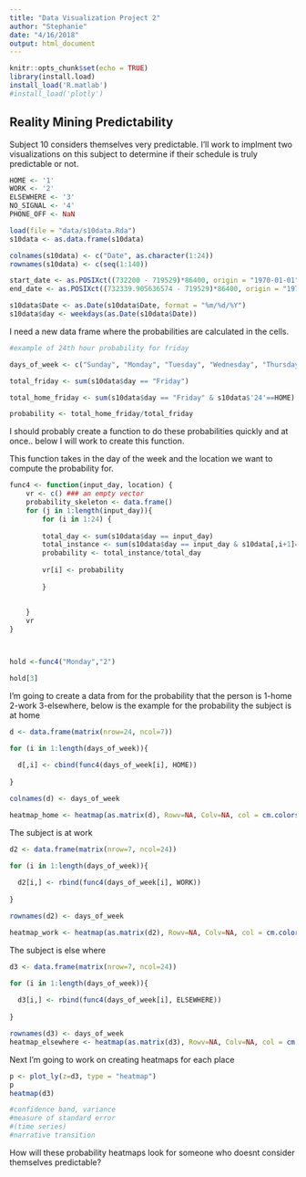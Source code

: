 ```yaml
---
title: "Data Visualization Project 2"
author: "Stephanie"
date: "4/16/2018"
output: html_document
---
```


```r
knitr::opts_chunk$set(echo = TRUE)
library(install.load)
install_load('R.matlab')
#install_load('plotly')
```

## Reality Mining Predictability 

Subject 10 considers themselves very predictable. I'll work to implment two visualizations on this subject to determine if their schedule is truly predictable or not. 

```r
HOME <- '1'
WORK <- '2'
ELSEWHERE <- '3'
NO_SIGNAL <- '4'
PHONE_OFF <- NaN

load(file = "data/s10data.Rda")
s10data <- as.data.frame(s10data)

colnames(s10data) <- c("Date", as.character(1:24))
rownames(s10data) <- c(seq(1:140))

start_date <- as.POSIXct((732200 - 719529)*86400, origin = "1970-01-01")
end_date <- as.POSIXct((732339.905636574 - 719529)*86400, origin = "1970-01-01")
```


```r
s10data$Date <- as.Date(s10data$Date, format = "%m/%d/%Y")
s10data$day <- weekdays(as.Date(s10data$Date))
```

I need a new data frame where the probabilities are calculated in the cells. 

```r
#example of 24th hour probability for friday

days_of_week <- c("Sunday", "Monday", "Tuesday", "Wednesday", "Thursday", "Friday", "Saturday")

total_friday <- sum(s10data$day == "Friday")

total_home_friday <- sum(s10data$day == "Friday" & s10data$'24'==HOME)

probability <- total_home_friday/total_friday

```
I should probably create a function to do these probabilities quickly and at once.. below I will work to create this function.


This function takes in the day of the week and the location we want to compute the probability for. 


```r



func4 <- function(input_day, location) {
    vr <- c() ### an empty vector 
    probability_skeleton <- data.frame()
    for (j in 1:length(input_day)){
        for (i in 1:24) { 
      
        total_day <- sum(s10data$day == input_day)
        total_instance <- sum(s10data$day == input_day & s10data[,i+1]== location)
        probability <- total_instance/total_day
        
        vr[i] <- probability
        
        }
        
        
    }
    vr
}



hold <-func4("Monday","2")

hold[3]
```

I'm going to create a data from for the probability that the person is 1-home 2-work 3-elsewhere, below is the example for the probability the subject is at home 

```r

d <- data.frame(matrix(nrow=24, ncol=7))

for (i in 1:length(days_of_week)){
  
  d[,i] <- cbind(func4(days_of_week[i], HOME))
  
}

colnames(d) <- days_of_week

heatmap_home <- heatmap(as.matrix(d), Rowv=NA, Colv=NA, col = cm.colors(256),scale="none", margins=c(5,10))


```


The subject is at work 

```r
d2 <- data.frame(matrix(nrow=7, ncol=24))

for (i in 1:length(days_of_week)){
  
  d2[i,] <- rbind(func4(days_of_week[i], WORK))
  
}

rownames(d2) <- days_of_week

heatmap_work <- heatmap(as.matrix(d2), Rowv=NA, Colv=NA, col = cm.colors(256),scale="none", margins=c(5,10))


```

The subject is else where 

```r
d3 <- data.frame(matrix(nrow=7, ncol=24))

for (i in 1:length(days_of_week)){
  
  d3[i,] <- rbind(func4(days_of_week[i], ELSEWHERE))
  
}

rownames(d3) <- days_of_week
heatmap_elsewhere <- heatmap(as.matrix(d3), Rowv=NA, Colv=NA, col = cm.colors(256),scale="none", margins=c(5,10))
```

Next I'm going to work on creating heatmaps for each place

```r

p <- plot_ly(z=d3, type = "heatmap")
p
heatmap(d3)

#confidence band, variance 
#measure of standard error 
#(time series)
#narrative transition

```



How will these probability heatmaps look for someone who doesnt consider themselves predictable? 

```r

```

